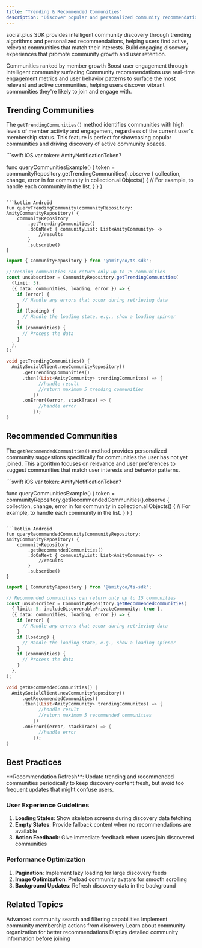 ```yaml
---
title: "Trending & Recommended Communities"
description: "Discover popular and personalized community recommendations to boost user engagement and drive community growth"
---
```


social.plus SDK provides intelligent community discovery through trending algorithms and personalized recommendations, helping users find active, relevant communities that match their interests. Build engaging discovery experiences that promote community growth and user retention.

<CardGroup cols={2}>
  <Card title="Member-Growth Ranking" icon="arrow-trend-up">
    Communities ranked by member growth
  </Card>
  <Card title="Discovery Optimization" icon="sparkles">
    Boost user engagement through intelligent community surfacing
  </Card>
</CardGroup>

<Info>
Community recommendations use real-time engagement metrics and user behavior patterns to surface the most relevant and active communities, helping users discover vibrant communities they're likely to join and engage with.
</Info>

## Trending Communities

The `getTrendingCommunities()` method identifies communities with high levels of member activity and engagement, regardless of the current user's membership status. This feature is perfect for showcasing popular communities and driving discovery of active community spaces.

<CodeGroup>
```swift iOS
var token: AmityNotificationToken?

func queryCommunitiesExample() {
    token = communityRepository.getTrendingCommunities().observe { collection, change, error in
        for community in collection.allObjects() {
            // For example, to handle each community in the list.
        }
    }
}
```

```kotlin Android
fun queryTrendingCommunity(communityRepository: AmityCommunityRepository) {
    communityRepository
        .getTrendingCommunities()
        .doOnNext { communityList: List<AmityCommunity> ->
            //results
        }
        .subscribe()
}
```

```typescript TypeScript
import { CommunityRepository } from '@amityco/ts-sdk';

//Trending communities can return only up to 15 communities
const unsubscriber = CommunityRepository.getTrendingCommunities(
  {limit: 5},
  ({ data: communities, loading, error }) => {
    if (error) {
      // Handle any errors that occur during retrieving data
    }
    if (loading) {
      // Handle the loading state, e.g., show a loading spinner
    }
    if (communities) {
      // Process the data
    }
  },
);
```

```dart Flutter
void getTrendingCommunities() {
  AmitySocialClient.newCommunityRepository()
      .getTrendingCommunities()
      .then((List<AmityCommunity> trendingCommunites) => {
            //handle result
            //return maximum 5 trending communities
          })
      .onError((error, stackTrace) => {
            //handle error
          });
}
```
</CodeGroup>

## Recommended Communities

The `getRecommendedCommunities()` method provides personalized community suggestions specifically for communities the user has not yet joined. This algorithm focuses on relevance and user preferences to suggest communities that match user interests and behavior patterns.

<CodeGroup>
```swift iOS
var token: AmityNotificationToken?

func queryCommunitiesExample() {
    token = communityRepository.getRecommendedCommunities().observe { collection, change, error in
        for community in collection.allObjects() {
            // For example, to handle each community in the list.
        }
    }
}
```

```kotlin Android
fun queryRecommendedCommunity(communityRepository: AmityCommunityRepository) {
    communityRepository
        .getRecommendedCommunities()
        .doOnNext { communityList: List<AmityCommunity> ->
            //results
        }
        .subscribe()
}
```

```typescript TypeScript
import { CommunityRepository } from '@amityco/ts-sdk';

// Recommended communities can return only up to 15 communities
const unsubscriber = CommunityRepository.getRecommendedCommunities(
  { limit: 5, includeDiscoverablePrivateCommunity: true },
  ({ data: communities, loading, error }) => {
    if (error) {
      // Handle any errors that occur during retrieving data
    }
    if (loading) {
      // Handle the loading state, e.g., show a loading spinner
    }
    if (communities) {
      // Process the data
    }
  },
);
```

```dart Flutter
void getRecommendedCommunities() {
  AmitySocialClient.newCommunityRepository()
      .getRecommendedCommunities()
      .then((List<AmityCommunity> trendingCommunites) => {
            //handle result
            //return maximum 5 recommended communities
          })
      .onError((error, stackTrace) => {
            //handle error
          });
}
```
</CodeGroup>

## Best Practices

<Tip>
**Recommendation Refresh**: Update trending and recommended communities periodically to keep discovery content fresh, but avoid too frequent updates that might confuse users.
</Tip>

### User Experience Guidelines

1. **Loading States**: Show skeleton screens during discovery data fetching
2. **Empty States**: Provide fallback content when no recommendations are available
3. **Action Feedback**: Give immediate feedback when users join discovered communities

### Performance Optimization

1. **Pagination**: Implement lazy loading for large discovery feeds
2. **Image Optimization**: Preload community avatars for smooth scrolling
3. **Background Updates**: Refresh discovery data in the background

## Related Topics

<CardGroup cols={2}>
  <Card title="Query Communities" href="./query-communities" icon="magnifying-glass">
    Advanced community search and filtering capabilities
  </Card>
  <Card title="Join Community" href="../membership/join-leave-community" icon="user-plus">
    Implement community membership actions from discovery
  </Card>
  <Card title="Community Categories" href="../organization/community-categories" icon="folder">
    Learn about community organization for better recommendations
  </Card>
  <Card title="Get Community Details" href="./get-community" icon="circle-info">
    Display detailed community information before joining
  </Card>
</CardGroup>
